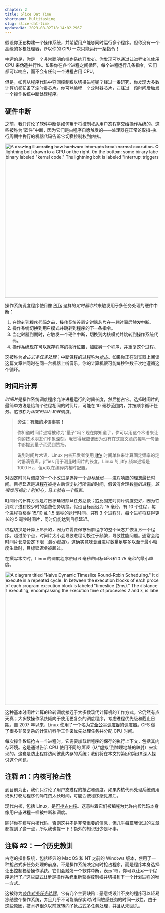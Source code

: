 ```yaml
---
chapter: 2
title: Slice Dat Time
shortname: Multitasking
slug: slice-dat-time
updatedAt: 2023-08-02T18:14:02.296Z
---
```


假设你正在构建一个操作系统，并希望用户能够同时运行多个程序。但你没有一个高级的多核处理器，所以你的 CPU 一次只能运行一条指令！

幸运的是，你是一个非常聪明的操作系统开发者。你发现可以通过让进程轮流使用 CPU 来伪造并行性。如果你在各个进程之间循环，每个进程运行几条指令，它们都可以响应，而不会有任何一个进程占用 CPU。

但是，如何从程序代码中夺回控制权以切换进程呢？经过一番研究，你发现大多数计算机都配备了定时器芯片。你可以编程一个定时器芯片，在经过一段时间后触发一个操作系统中断处理程序。

## 硬件中断

之前，我们讨论了软件中断是如何用于将控制权从用户态程序交给操作系统的。这些被称为“软件”中断，因为它们是由程序自愿触发的——处理器在正常的取指-执行周期中执行的机器代码告诉它切换控制权到内核。

<img src='/images/keyboard-hardware-interrupt.png' loading='eager' style='max-width: 500px; margin: 0 auto;' alt='A drawing illustrating how hardware interrupts break normal execution. On top: a drawing of a keyboard with a highlighted key, with a lightning bolt drawn to a CPU on the right. On the bottom: some binary labeled "program code," a similar lightning bolt, and some more binary labeled "kernel code." The lightning bolt is labeled "interrupt triggers context switch."' width='935' height='503' />

操作系统调度程序使用像 [PITs](https://en.wikipedia.org/wiki/Programmable_interval_timer) 这样的*定时器芯片*来触发用于多任务处理的硬件中断：

1. 在跳转到程序代码之前，操作系统设置定时器芯片在一段时间后触发中断。
2. 操作系统切换到用户模式并跳转到程序的下一条指令。
3. 当定时器到期时，它触发一个硬件中断，切换到内核模式并跳转到操作系统代码。
4. 操作系统现在可以保存程序的执行位置，加载另一个程序，并重复这个过程。

这被称为*抢占式多任务处理*；中断进程的过程称为[*抢占*](https://en.wikipedia.org/wiki/Preemption_(computing))。如果你正在浏览器上阅读这篇文章并同时在同一台机器上听音乐，你的计算机很可能每秒钟数千次地遵循这个循环。

## 时间片计算

*时间片*是操作系统调度程序允许进程运行的时间长度，然后抢占它。选择时间片的最简单方法是给每个进程相同的时间片，可能在 10 毫秒范围内，并按顺序循环任务。这被称为*固定时间片轮转*调度。

> **旁注：有趣的术语事实！**
> 
> 你知道时间片通常被称为“量子”吗？现在你知道了，你可以用这个术语来让你的技术朋友们印象深刻。我觉得我应该因为没有在这篇文章的每隔一句话中都提到量子而受到赞扬。
> 
> 说到时间片术语，Linux 内核开发者使用 [jiffy](https://github.com/torvalds/linux/blob/22b8cc3e78f5448b4c5df00303817a9137cd663f/include/linux/jiffies.h) 时间单位来计算固定频率的定时器滴答声。jiffies 用于测量时间片的长度。Linux 的 jiffy 频率通常是 1000 Hz，但可以在编译内核时配置。

对固定时间片调度的一个小改进是选择一个*目标延迟*——进程响应的理想最长时间。目标延迟是进程在被抢占后恢复执行所需的时间，假设有合理数量的进程。*这很难可视化！别担心，马上就有一个图表。*

时间片的计算方法是将目标延迟除以任务总数；这比固定时间片调度更好，因为它消除了进程较少时的浪费任务切换。假设目标延迟为 15 毫秒，有 10 个进程，每个进程将获得 15/10 或 1.5 毫秒的运行时间。只有 3 个进程时，每个进程将获得更长的 5 毫秒时间片，同时仍能达到目标延迟。

进程切换是计算上昂贵的，因为它需要保存当前程序的整个状态并恢复另一个程序。超过某个点，时间片太小会导致进程切换过于频繁，导致性能问题。通常会给时间片长度设定下限（*最小粒度*）。这确实意味着当进程数量足够多以至于最小粒度生效时，目标延迟会被超过。

在撰写本文时，Linux 的调度程序使用 6 毫秒的目标延迟和 0.75 毫秒的最小粒度。

<img src='/images/linux-scheduler-target-latency.png' loading='lazy' style='max-width: 500px; margin: 0 auto;' alt='A diagram titled "Naive Dynamic Timeslice Round-Robin Scheduling." It depicts a time series of 3 different processes getting time to execute in a repeated cycle. In between the execution blocks of each process is a much shorter block labeled "kernel scheduler." The length of each program execution block is labeled "timeslice (2ms)." The distance from the start of process 1 executing to the next start of process 1 executing, encompassing the execution time of processes 2 and 3, is labeled as "target latency (6ms)."' width='935' height='433' />

这种基本时间片计算的轮转调度接近于大多数现代计算机的工作方式。它仍然有点天真；大多数操作系统倾向于使用更复杂的调度程序，考虑进程优先级和截止日期。自 2007 年以来，Linux 使用了一个名为[完全公平调度器](https://docs.kernel.org/scheduler/sched-design-CFS.html)的调度器。CFS 做了很多非常复杂的计算机科学工作来优先处理任务并分配 CPU 时间。

每次操作系统抢占一个进程时，它需要加载新程序的保存的执行上下文，包括其内存环境。这是通过告诉 CPU 使用不同的*页表*（从“虚拟”到物理地址的映射）来实现的。这也是防止程序访问彼此内存的系统；我们将在本文的第[5](/the-translator-in-your-computer)和第[6](/lets-talk-about-forks-and-cows)章深入探讨这个问题。

## 注释 #1：内核可抢占性

到目前为止，我们只讨论了用户态进程的抢占和调度。如果内核代码处理系统调用或执行驱动程序代码花费太长时间，可能会使程序感觉滞后。

现代内核，包括 Linux，是[可抢占内核](https://en.wikipedia.org/wiki/Kernel_preemption)。这意味着它们被编程为允许内核代码本身像用户态进程一样被中断和调度。

除非你在编写内核代码，否则这并不是非常重要的信息，但几乎每篇我读过的文章都提到了这一点，所以我也提一下！额外的知识很少是坏事。

## 注释 #2：一个历史教训

古老的操作系统，包括经典的 Mac OS 和 NT 之前的 Windows 版本，使用了一种抢占式多任务处理的前身。不是操作系统决定何时抢占程序，而是程序本身选择让出控制权给操作系统。它们会触发一个软件中断，表示“嘿，你可以让另一个程序运行了。”这些显式让步是操作系统重新获得控制权并切换到下一个计划进程的唯一方式。

这被称为[*协作式多任务处理*](https://en.wikipedia.org/wiki/Cooperative_multitasking)。它有几个主要缺陷：恶意或设计不良的程序可以轻易冻结整个操作系统，并且几乎不可能确保实时/时间敏感任务的时间一致性。由于这些原因，技术界很久以前就转向了抢占式多任务处理，并且从未回头。
